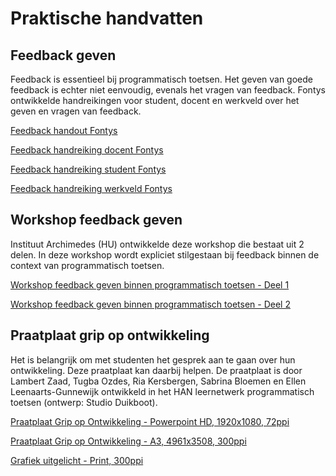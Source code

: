 
# Praktische handvatten 

## Feedback geven 

Feedback is essentieel bij programmatisch toetsen. Het geven van goede feedback is echter niet eenvoudig, evenals het vragen van feedback. Fontys ontwikkelde handreikingen voor student, docent en werkveld over het geven en vragen van feedback.  

[Feedback handout Fontys](https://drive.google.com/file/d/1peI0cjEA9MMiMsX9CSbtIIy7AV78dnDr/view?usp=share_link) 

[Feedback handreiking docent Fontys](https://drive.google.com/file/d/1x06Wo8HGrejCqPsZaNnCNXNAVpfutOY-/view?usp=share_link)

[Feedback handreiking student Fontys](https://drive.google.com/file/d/1Mq7AOob2mjQyOjZnnj-liUUo5J2LFuiv/view?usp=share_link)

[Feedback handreiking werkveld Fontys](https://drive.google.com/file/d/1McdUHxbOoGFJFY9uNvpkmVWqKcSp-cwi/view?usp=share_link)

## Workshop feedback geven 

Instituut Archimedes (HU) ontwikkelde deze workshop die bestaat uit 2 delen. In deze workshop wordt expliciet stilgestaan bij feedback binnen de context van programmatisch toetsen. 

[Workshop feedback geven binnen programmatisch toetsen - Deel 1](https://docs.google.com/presentation/d/11XWjt4a1fH32iNk-BR-WWs6-yYzfyoQ8/edit?usp=share_link&ouid=113832975952028051169&rtpof=true&sd=true)

[Workshop feedback geven binnen programmatisch toetsen - Deel 2](https://docs.google.com/presentation/d/19TDY6MAmLPfdRR28hLIZJb_CYAd6QCKZ/edit?usp=share_link&ouid=113832975952028051169&rtpof=true&sd=true)

## Praatplaat grip op ontwikkeling 
  
Het is belangrijk om met studenten het gesprek aan te gaan over hun ontwikkeling. Deze praatplaat kan daarbij helpen. De praatplaat is door Lambert Zaad, Tugba Ozdes, Ria Kersbergen, Sabrina Bloemen en Ellen Leenaarts-Gunnewijk ontwikkeld in het HAN leernetwerk programmatisch toetsen (ontwerp: Studio Duikboot).  

[Praatplaat Grip op Ontwikkeling - Powerpoint HD, 1920x1080, 72ppi](https://drive.google.com/file/d/12fOtBBUUYFwm_HXdqsVWmIhIPwlkqAOP/view?usp=share_link)

[Praatplaat Grip op Ontwikkeling - A3, 4961x3508, 300ppi](https://drive.google.com/file/d/10FjLAUbJfzv96RVOEIBlXlDpBvR29E4v/view?usp=share_link)

[Grafiek uitgelicht - Print, 300ppi](https://drive.google.com/file/d/1clN596hZy9HAvrnfMk1ha610isClXSju/view?usp=share_link)

## 
